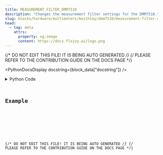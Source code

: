 ```yaml
---
title: MEASUREMENT_FILTER_DMM7510
description: "Changes the measurement filter settings for the DMM7510."
slug: blocks/hardware/multimeters/keithley/dmm7510/measurement-filter-dmm7510
head:
  - tag: meta
    attrs:
      property: og:image
      content: https://docs.flojoy.ai/logo.png
---
```


{/* DO NOT EDIT THIS FILE! IT IS BEING AUTO GENERATED */}
{/* PLEASE REFER TO THE CONTRIBUTION GUIDE ON THE DOCS PAGE */}


<PythonDocsDisplay docstring={block_data["docstring"]} />
<details>
<summary>Python Code</summary>



<Code code={pythonCode} lang="py" wrap theme="dracula" />

[Find this Flojoy Block on GitHub](https://github.com/flojoy-ai/blocks/blob/main/blocks/HARDWARE/MULTIMETERS/KEITHLEY/DMM7510/MEASUREMENT_FILTER_DMM7510/MEASUREMENT_FILTER_DMM7510.py)

</details>

## Example


<GetHelpWidget />


<AppDisplay app={app} blockName="MEASUREMENT_FILTER_DMM7510" client:visible />


<Example />

{/* DO NOT EDIT THIS FILE! IT IS BEING AUTO GENERATED */}
{/* PLEASE REFER TO THE CONTRIBUTION GUIDE ON THE DOCS PAGE */}
